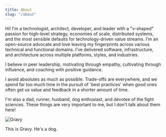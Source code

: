 ```yaml
---
title: About
slug: "/about"
---
```


Hi!
I'm a technologist, architect, developer, and leader with a "v-shaped" passion for high-level strategy,
economies of scale, distributed systems, and the most sensible defaults for technology-driven value streams.
I'm an open-source advocate and love leaving my fingerprints across various technical and functional domains.
I've delivered software, infrastructure, and architecture across multiple platforms, styles, and industries.

I believe in peer leadership, motivating through empathy, cultivating through influence,
and coaching with positive guidance.

I avoid absolutes as much as possible.
Trade-offs are everywhere,
and we spend far too much time in the pursuit of 'best practices' when good ones often get us value and feedback in a shorter amount of time.

I'm also a dad, runner, husband, dog enthusiast, and devotee of the fight sciences. These things are very important to
me, but I don't talk about them here!


![Gravy](./sleepydog.jpg)

This is Gravy. He's a dog.